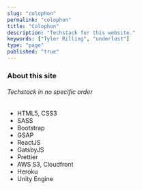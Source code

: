 ```yaml
---
slug: "colophon"
permalink: "colophon"
title: "Colophon"
description: "Techstack for this website."
keywords: ["Tyler Rilling", "underlost"]
type: "page"
published: "true"
---
```


### About this site


###### Techstack in no specific order

* HTML5, CSS3
* SASS
* Bootstrap
* GSAP
* ReactJS
* GatsbyJS
* Prettier
* AWS S3, Cloudfront
* Heroku
* Unity Engine

